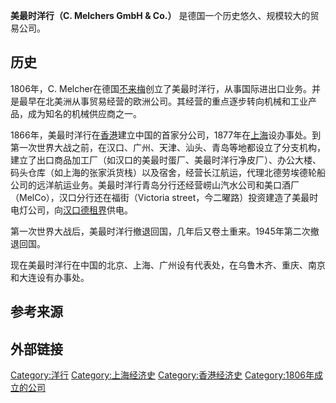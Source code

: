 '''美最时洋行（C. Melchers GmbH & Co.）''' 是德国一个历史悠久、规模较大的贸易公司。 

==历史==
1806年，C. Melcher在德国[[不来梅|不来梅]]创立了美最时洋行，从事国际进出口业务。并是最早在北美洲从事贸易经营的欧洲公司。其经营的重点逐步转向机械和工业产品，成为知名的机械供应商之一。

1866年，美最时洋行在[[香港|香港]]建立中国的首家分公司，1877年在[[上海|上海]]设办事处。到第一次世界大战之前，在汉口、广州、天津、汕头、青岛等地都设立了分支机构，建立了出口商品加工厂（如汉口的美最时蛋厂、美最时洋行净皮厂）、办公大楼、码头仓库（如上海的张家浜货栈）以及宿舍，经营长江航运，代理北德劳埃德轮船公司的远洋航运业务。美最时洋行青岛分行还经营崂山汽水公司和美口酒厂（MelCo），汉口分行还在福街（Victoria street，今二曜路）投资建造了美最时电灯公司，向[[汉口德租界|汉口德租界]]供电。

第一次世界大战后，美最时洋行撤退回国，几年后又卷土重来。1945年第二次撤退回国。

现在美最时洋行在中国的北京、上海、广州设有代表处，在乌鲁木齐、重庆、南京和大连设有办事处。

==参考来源==
{{reflist}}

==外部链接==   
{{Official website|www.melchers-techexport.com}}

{{清朝对外贸易}}
{{Authority control}}
[[Category:洋行|Category:洋行]]
[[Category:上海经济史|Category:上海经济史]]
[[Category:香港经济史|Category:香港经济史]]
[[Category:1806年成立的公司|Category:1806年成立的公司]]